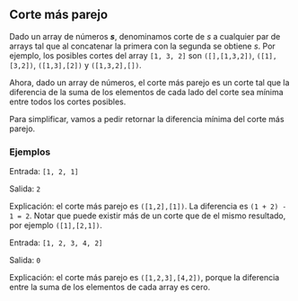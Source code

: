 ## Corte más parejo

Dado un array de números **_s_**, denominamos corte de _s_ a cualquier par de arrays tal que al concatenar la primera con la segunda se obtiene _s_. Por ejemplo, los posibles cortes del array `[1, 3, 2]` son `([],[1,3,2])`, `([1],[3,2])`, `([1,3],[2])` y `([1,3,2],[])`.

Ahora, dado un array de números, el corte más parejo es un corte tal que la diferencia de la suma de los elementos de cada lado del corte sea mínima entre todos los cortes posibles.

Para simplificar, vamos a pedir retornar la diferencia mínima del corte más parejo.

### Ejemplos

Entrada: `[1, 2, 1]`

Salida: `2`

Explicación: el corte más parejo es `([1,2],[1])`. La diferencia es `(1 + 2) - 1 = 2`. Notar que puede existir más de un corte que de el mismo resultado, por ejemplo `([1],[2,1])`.

Entrada: `[1, 2, 3, 4, 2]`

Salida: `0`

Explicación: el corte más parejo es `([1,2,3],[4,2])`, porque la diferencia entre la suma de los elementos de cada array es cero.
